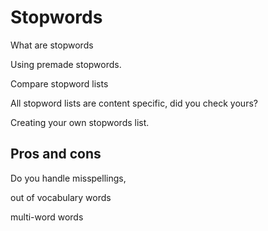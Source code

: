 # Stopwords {#stopwords}

What are stopwords

Using premade stopwords.

Compare stopword lists

All stopword lists are content specific, did you check yours?

Creating your own stopwords list.

## Pros and cons

Do you handle misspellings, 

out of vocabulary words

multi-word words